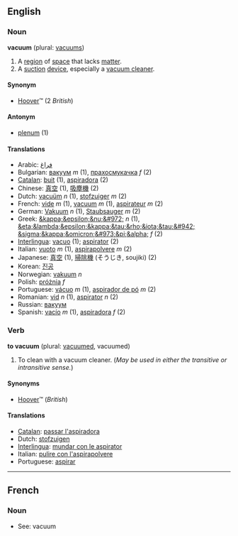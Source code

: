== English ==

=== Noun ===
'''vacuum''' (plural: [[vacuums]])

#A [[region]] of [[space]] that lacks [[matter]].
#A [[suction]] [[device]], especially a [[vacuum cleaner]].

==== Synonym ====
*[[Hoover]]&trade; (2 ''British'')

==== Antonym ====
*[[plenum]] (1)

==== Translations ====
*Arabic: [[فراغ]]
*Bulgarian: [[вакуум]] ''m'' (1), [[прахосмукачка]] ''f'' (2)
*[[Catalan]]: [[buit]] (1), [[aspiradora]] (2)
*Chinese: [[真空]] (1), [[吸塵機]] (2)
*Dutch: [[vacuüm]] ''n'' (1), [[stofzuiger]] ''m'' (2)
*French: [[vide]] ''m'' (1), [[vacuum#French|vacuum]] ''m'' (1), [[aspirateur]] ''m'' (2)
*German: [[Vakuum]] ''n'' (1), [[Staubsauger]] ''m'' (2)
*Greek: [[&kappa;&epsilon;&nu;&#972;]] ''n'' (1), [[&eta;&lambda;&epsilon;&kappa;&tau;&rho;&iota;&tau;&#942; &sigma;&kappa;&omicron;&#973;&pi;&alpha;]] ''f'' (2)
*[[Interlingua]]: [[vacuo]] (1); [[aspirator]] (2)
*Italian: [[vuoto]] ''m'' (1), [[aspirapolvere]] ''m'' (2)
*Japanese: [[真空]] (1), [[掃除機]] (そうじき, soujiki) (2)
*Korean: [[진공]]
*Norwegian: [[vakuum]] ''n''
*Polish: [[próżnia]] ''f''
*Portuguese: [[vácuo]] ''m'' (1), [[aspirador de pó]] ''m'' (2)
*Romanian: [[vid]] ''n'' (1), [[aspirator]] ''n'' (2)
*Russian: [[вакуум]]
*Spanish: [[vacío]] ''m'' (1), [[aspiradora]] ''f'' (2)

<!-- This is not an adjective - it's a noun used as a qualifier
===Verb===
'''vacuum'''
#Producing, containing, or using a [[vacuum]]. (''vacuum cleaner'', ''vacuum pump'')
==== Translations ====
*[[Portuguese]]: [[a]] [[vácuo]]
 -->

=== Verb ===
'''to vacuum''' (plural: [[vacuumed]], vacuumed)

#To clean with a vacuum cleaner.  (''May be used in either the transitive or intransitive sense.'')

==== Synonyms ====
*[[Hoover]]&trade; (''British'')

==== Translations ====
*[[Catalan]]: [[passar l'aspiradora]]
*Dutch: [[stofzuigen]]
*[[Interlingua]]: [[mundar con le aspirator]]
*Italian: [[pulire con l'aspirapolvere]]
*Portuguese: [[aspirar]]

----

==French==

===Noun===

*See: vacuum